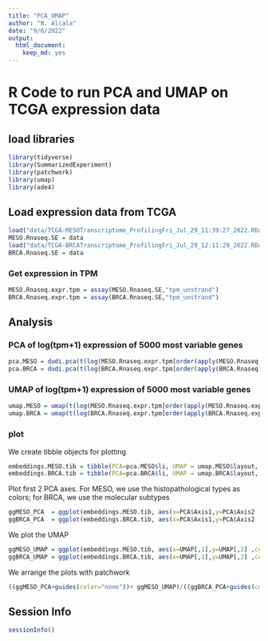 ```yaml
---
title: "PCA_UMAP"
author: "N. Alcala"
date: "9/6/2022"
output: 
  html_document: 
    keep_md: yes
---
```



# R Code to run PCA and UMAP on TCGA expression data

## load libraries 
```r
library(tidyverse)
library(SummarizedExperiment)
library(patchwork)
library(umap)
library(ade4)
```

## Load expression data from TCGA
```r
load("data/TCGA-MESOTranscriptome_ProfilingFri_Jul_29_11:39:27_2022.RData")
MESO.Rnaseq.SE = data
load("data/TCGA-BRCATranscriptome_ProfilingFri_Jul_29_12:11:29_2022.RData")
BRCA.Rnaseq.SE = data
```

### Get expression in TPM
```r
MESO.Rnaseq.expr.tpm = assay(MESO.Rnaseq.SE,"tpm_unstrand")
BRCA.Rnaseq.expr.tpm = assay(BRCA.Rnaseq.SE,"tpm_unstrand")
```

## Analysis
### PCA of log(tpm+1) expression of 5000 most variable genes
```r
pca.MESO = dudi.pca(t(log(MESO.Rnaseq.expr.tpm[order(apply(MESO.Rnaseq.expr.tpm,1,var),decreasing = T)[1:5000],]+1)),scannf = F,nf=10)
pca.BRCA = dudi.pca(t(log(BRCA.Rnaseq.expr.tpm[order(apply(BRCA.Rnaseq.expr.tpm,1,var),decreasing = T)[1:5000],]+1)),scannf = F,nf=10)
```

### UMAP of log(tpm+1) expression of 5000 most variable genes
```r
umap.MESO = umap(t(log(MESO.Rnaseq.expr.tpm[order(apply(MESO.Rnaseq.expr.tpm,1,var),decreasing = T)[1:5000],]+1)))
umap.BRCA = umap(t(log(BRCA.Rnaseq.expr.tpm[order(apply(BRCA.Rnaseq.expr.tpm,1,var),decreasing = T)[1:5000],]+1)))
```

### plot
We create tibble objects for plotting
```r
embeddings.MESO.tib = tibble(PCA=pca.MESO$li, UMAP = umap.MESO$layout, data=as.data.frame(colData(MESO.Rnaseq.SE) ) )
embeddings.BRCA.tib = tibble(PCA=pca.BRCA$li, UMAP = umap.BRCA$layout, data=as.data.frame(colData(BRCA.Rnaseq.SE) ) )
```

Plot first 2 PCA axes. For MESO, we use the histopathological types as colors; for BRCA, we use the molecular subtypes
```r
ggMESO_PCA  = ggplot(embeddings.MESO.tib, aes(x=PCA$Axis1,y=PCA$Axis2 ,col=data$primary_diagnosis)) + geom_point() + theme_bw() + xlab("PC1") + ylab("PC2")
ggBRCA_PCA  = ggplot(embeddings.BRCA.tib, aes(x=PCA$Axis1,y=PCA$Axis2 ,col=data$paper_BRCA_Subtype_PAM50)) + geom_point() + theme_bw() + xlab("PC1") + ylab("PC2")
```

We plot the UMAP
```r
ggMESO_UMAP = ggplot(embeddings.MESO.tib, aes(x=UMAP[,1],y=UMAP[,2] ,col=data$primary_diagnosis)) + geom_point() + theme_bw() + xlab("UMAP1") + ylab("UMAP2")
ggBRCA_UMAP = ggplot(embeddings.BRCA.tib, aes(x=UMAP[,1],y=UMAP[,2] ,col=data$paper_BRCA_Subtype_PAM50)) + geom_point() + theme_bw() + xlab("UMAP1") + ylab("UMAP2")
```

We arrange the plots with patchwork
```r
((ggMESO_PCA+guides(color="none"))+ ggMESO_UMAP)/((ggBRCA_PCA+guides(color="none"))+ ggBRCA_UMAP)
```

## Session Info 
```r
sessionInfo()
```